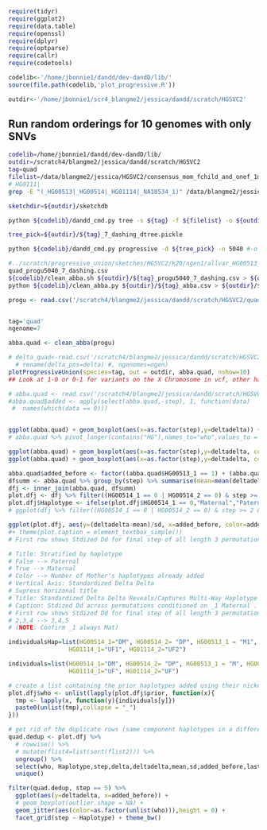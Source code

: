 
```r

require(tidyr)
require(ggplot2)
require(data.table)
require(openssl)
require(dplyr)
require(optparse)
require(callr)
require(codetools)

codelib<-'/home/jbonnie1/dandd/dev-dandD/lib/'
source(file.path(codelib,'plot_progressive.R'))

outdir<-'/home/jbonnie1/scr4_blangme2/jessica/dandd/scratch/HGSVC2'

```


## Run random orderings for 10 genomes with only SNVs

```bash
codelib=/home/jbonnie1/dandd/dev-dandD/lib/
outdir=/scratch4/blangme2/jessica/dandd/scratch/HGSVC2
tag=quad
filelist=/data/blangme2/jessica/HGSVC2/consensus_mom_fchild_and_onef_1m1.txt
#_HG0111|
grep -E "(_HG00513|_HG00514|_HG01114|_NA18534_1)" /data/blangme2/jessica/HGSVC2/consensus_fastas.txt > ${filelist}

sketchdir=${outdir}/sketchdb

python ${codelib}/dandd_cmd.py tree -s ${tag} -f ${filelist} -o ${outdir} -k 19 |& tee ${outdir}/${tag}_quad.log

tree_pick=${outdir}/${tag}_7_dashing_dtree.pickle

python ${codelib}/dandd_cmd.py progressive -d ${tree_pick} -n 5040 #-o ${outdir}/${tag}_progu.csv

#../scratch/progressive_union/sketches/HGSVC2/k20/ngen1/allvar_HG00513_1.fasta.gz.w.20.spacing.20.hll
quad_progu5040_7_dashing.csv
${codelib}/clean_abba.sh ${outdir}/${tag}_progu5040_7_dashing.csv > ${outdir}/${tag}_abba.csv 
python ${codelib}/clean_abba.py ${outdir}/${tag}_abba.csv > ${outdir}/${tag}_abba_clean.csv

```



```r
progu <- read.csv('/scratch4/blangme2/jessica/dandd/scratch/HGSVC2/quad_progu5040_7_dashing.csv') %>% mutate(ngenomes=ngen, delta_pos=delta)


tag='quad'
ngenome=7

abba.quad <- clean_abba(progu)

# delta_quad<-read.csv('/scratch4/blangme2/jessica/dandd/scratch/HGSVC2/quad_progu.csv') %>% 
  # rename(delta_pos=delta) #, ngenomes=ngen)
plotProgressiveUnion(species=tag, out = outdir, abba.quad, nshow=10)
## Look at 1-0 or 0-1 for variants on the X Chromosome in vcf, other haplotype might always have 0

```

```r
# abba.quad <- read.csv('/scratch4/blangme2/jessica/dandd/scratch/HGSVC2/quad_abba_clean.csv')
#abba.quad$added <- apply(select(abba.quad,-step), 1, function(data)
 #  names(which(data == 0)))


ggplot(abba.quad) + geom_boxplot(aes(x=as.factor(step),y=deltadelta)) + scale_y_log10()
# abba.quad %>% pivot_longer(contains("HG"),names_to="who",values_to = "value")
```


```r
ggplot(abba.quad) + geom_boxplot(aes(x=as.factor(step),y=deltadelta, color=as.factor(HG00514_1))) + geom_point(aes(x=as.factor(step),y=deltadelta, color=as.factor(HG00514_1))) + scale_y_log10() 
ggplot(abba.quad) + geom_boxplot(aes(x=as.factor(step),y=deltadelta, color=as.factor(HG00514_2))) + geom_point(aes(x=as.factor(step),y=deltadelta, color=as.factor(HG00514_2))) + scale_y_log10()
```

```r
abba.quad$added_before <- factor((abba.quad$HG00513_1 == 1) + (abba.quad$HG00513_2 == 1))
dfsumm <- abba.quad %>% group_by(step) %>% summarise(mean=mean(deltadelta), sd=sd(deltadelta), median=median(deltadelta))
dfj <- inner_join(abba.quad, dfsumm)
plot.dfj <- dfj %>% filter((HG00514_1 == 0 | HG00514_2 == 0) & step >= 3 & step <= 5) 
plot.dfj$Haplotype <- ifelse(plot.dfj$HG00514_1 == 0,"Maternal","Paternal")
# ggplot(dfj %>% filter((HG00514_1 == 0 | HG00514_2 == 0) & step >= 2 & step <= 4), aes(y=(deltadelta-mean)/sd, x=added_before, color=added_before)) + geom_jitter(height=0) + facet_grid(step ~ (HG00514_1 == 0)) + theme_bw()

ggplot(plot.dfj, aes(y=(deltadelta-mean)/sd, x=added_before, color=added_before)) + geom_jitter(height=0, size=.25) + facet_grid(step ~ Haplotype) + theme_bw() + ggtitle("Standardized \u394\u03b4 Captures Multi-Way Haplotype Relationships") + labs(color="Number of Mother's\nhaplotypes already added", x="",y="Standardized \u394 \u03b4") 
#+ theme(plot.caption = element_textbox_simple())
# First row shows Stdized Dd for final step of all length 3 permutations where 3rd step is addition of maternal (right column) or paternal (left column) haplotype for daughter. Second and third rows show same relationship for length 4 and 5 permuations. Stdized Dd far below 0 are indicative of closer than average relationships.")

# Title: Stratified by haplotype
# False --> Paternal
# True --> Maternal
# Color --> Number of Mother's haplotypes already added
# Vertical Axis: Standardized Delta Delta
# Supress horizonal title
# Title: Standardized Delta Delta Reveals/Captures Multi-Way Haplotype Relationships 
# Caption: Stdized Dd across permutations conditioned on _1 Maternal .
# First row shows Stdized Dd for final step of all length 3 permutations where 3rd step is addition of maternal (right column) or paternal (left column) haplotype for daughter. Second and third rows show same relationship for length 4 and 5 permuations. Stdized Dd far below 0 are indicative of closer than average relationships.
# 2,3,4 --> 3,4,5
# (NOTE: Confirm _1 always Mat)


```

```r
individualsHap=list(HG00514_1="DM", HG00514_2= "DP", HG00513_1 = "M1", HG00513_2 = "M2", NA18534_1 = "UM", 
                 HG01114_1="UF1", HG01114_2="UF2")

individuals=list(HG00514_1="DM", HG00514_2= "DP", HG00513_1 = "M", HG00513_2 = "M", NA18534_1 = "UM", 
                 HG01114_1="UF", HG01114_2="UF")

# create a list containing the prior haplotypes added using their nicknames
plot.dfj$who <- unlist(lapply(plot.dfj$prior, function(x){
  tmp <- lapply(x, function(y){individuals[y]})
  paste0(unlist(tmp),collapse = "_")
}))

# get rid of the duplicate rows (same component haplotypes in a different permutation at the same step)
quad.dedup <- plot.dfj %>% 
  # rowwise() %>% 
  # mutate(flist4=list(sort(flist2))) %>%
  ungroup() %>% 
  select(who, Haplotype,step,delta,deltadelta,mean,sd,added_before,last, contains("HG"), contains("NA")) %>%
  unique()

filter(quad.dedup, step == 5) %>% 
  ggplot(aes(y=deltadelta, x=added_before)) +
  # geom_boxplot(outlier.shape = NA) + 
  geom_jitter(aes(color=as.factor(unlist(who))),height = 0) +
  facet_grid(step ~ Haplotype) + theme_bw()






```




```r




```


```r

```

